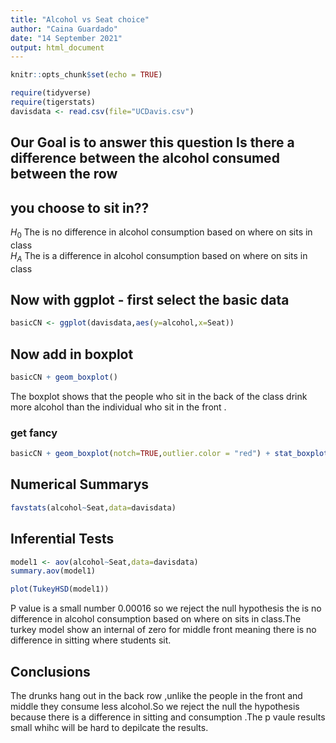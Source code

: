 ```yaml
---
title: "Alcohol vs Seat choice"
author: "Caina Guardado"
date: "14 September 2021"
output: html_document
---
```


```r
knitr::opts_chunk$set(echo = TRUE)
```

```r
require(tidyverse)
require(tigerstats)
davisdata <- read.csv(file="UCDavis.csv")
```
## Our Goal is to answer this question Is there a difference between the alcohol consumed between the row
## you choose to sit in??

$H_0$ The is no difference in alcohol consumption based on where on sits in class  
$H_A$ The is a difference in alcohol consumption based on where on sits in class

## Now with ggplot - first select the basic data

```r
basicCN <- ggplot(davisdata,aes(y=alcohol,x=Seat))
```
## Now add in boxplot

```r
basicCN + geom_boxplot()
```
  
 
  The boxplot shows that the people who sit in the back of the class drink more alcohol than the individual who sit in the front .
  
### get fancy  

```r
basicCN + geom_boxplot(notch=TRUE,outlier.color = "red") + stat_boxplot(geom ='errorbar') + labs(title="Fancy notch boxplot \n with 2 lines")
```

## Numerical Summarys 
```r
favstats(alcohol~Seat,data=davisdata)
```
 

## Inferential Tests

```r
model1 <- aov(alcohol~Seat,data=davisdata)
summary.aov(model1)
```


```r
plot(TukeyHSD(model1))
```

P value is a small number 0.00016  so we reject the null hypothesis the is no difference in alcohol consumption based on where on sits in class.The turkey model show an internal of zero for middle front  meaning there is no difference in sitting where students sit.

## Conclusions
The drunks hang out in the back row ,unlike the people in the front and middle they consume less alcohol.So we reject the null the hypothesis because there is a difference in sitting and consumption .The p vaule results small whihc will be hard to depilcate the results.

